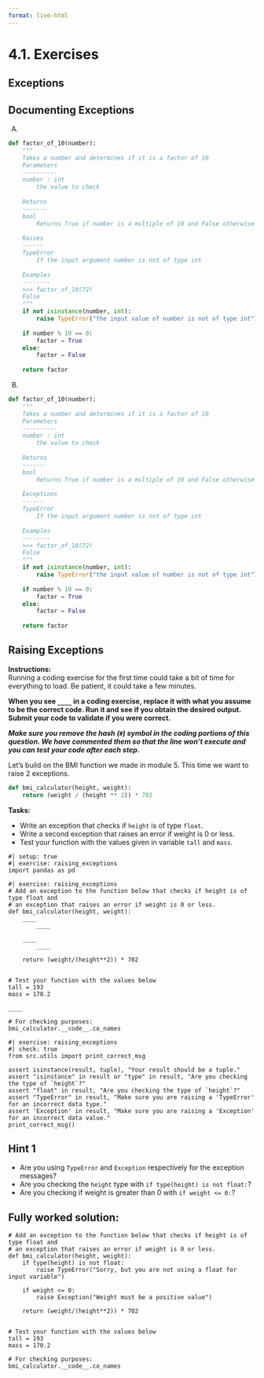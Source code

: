 ```yaml
---
format: live-html
---
```


<script src='../../src/quiz.js'></script>

# 4.1. Exercises

## Exceptions

<div id='mcq1'></div>
<script>
    generateQuiz(
        'mcq1',
        'Question 1',
        'Which of the following exceptions is most appropriate for when an operation or function receives an argument that has the right type but an inappropriate value? <i>Hint: Did you look over the resource we provided you in the slides?</i>',
        {
        '<code>TypeError</code>': 'This is raised when an operation or function is applied to an object of inappropriate type.',
        '<code>NameError</code>': 'This is raised when a local or global name is not found.',
        '<code>AttributeError</code>': 'This is raised when an attribute reference or assignment fails.',
        '<code>ValueError</code>': '',
        },
        '<code>ValueError</code>',
    );
</script>

<div id='mcq2'></div>
<script>
    generateQuiz(
        'mcq2',
        'Question 2',
        'Why would we want to write code that raises an exception?',
        {
        'To make the cause of the error much clearer to the caller of the function': 'This is correct, but did you read the other options?',
        'To force code to fail sooner rather than later': 'This is correct, but did you read the other options?',
        'To make your functions more usable': 'This is correct, but did you read the other options?',
        'All of the above': '',
        },
        'All of the above',
    );
</script>

## Documenting Exceptions

<div id='mcq3'></div>
<script>
    generateQuiz(
        'mcq3',
        'Question 1',
        'Which docstring correctly includes the documentation for exceptions?',
        {
        'A': 'That’s right, <code>Raises</code> goes between the <code>Returns</code> and <code>Examples</code>.',
        'B': 'To document what happens when an exception is raised, we use the title <code>Raises</code>.',
        },
        'A',
    );
</script>

A.

```python
def factor_of_10(number):
    """
    Takes a number and determines if it is a factor of 10 
    Parameters
    ----------
    number : int
        the value to check
      
    Returns
    -------
    bool
        Returns True if number is a multiple of 10 and False otherwise
        
    Raises
    ------
    TypeError
        If the input argument number is not of type int 
      
    Examples
    --------
    >>> factor_of_10(72)
    False
    """
    if not isinstance(number, int): 
        raise TypeError("the input value of number is not of type int")
        
    if number % 10 == 0: 
        factor = True
    else:
        factor = False
        
    return factor
```


B.

```python
def factor_of_10(number):
    """
    Takes a number and determines if it is a factor of 10 
    Parameters
    ----------
    number : int
        the value to check
      
    Returns
    -------
    bool
        Returns True if number is a multiple of 10 and False otherwise
        
    Exceptions
    ------
    TypeError
        If the input argument number is not of type int 
      
    Examples
    --------
    >>> factor_of_10(72)
    False
    """
    if not isinstance(number, int): 
        raise TypeError("the input value of number is not of type int")
        
    if number % 10 == 0: 
        factor = True
    else:
        factor = False
        
    return factor
```


## Raising Exceptions

**Instructions:**    
Running a coding exercise for the first time could take a bit of time for everything to load.  Be patient, it could take a few minutes. 

**When you see `____` in a coding exercise, replace it with what you assume to be the correct code.  Run it and see if you obtain the desired output.  Submit your code to validate if you were correct.**

_**Make sure you remove the hash (`#`) symbol in the coding portions of this question.  We have commented them so that the line won't execute and you can test your code after each step.**_

Let's build on the BMI function we made in module 5. This time we want to raise 2 exceptions.  
 

```python
def bmi_calculator(height, weight):
    return (weight / (height ** 2)) * 702
```

**Tasks:**

- Write an exception that checks if `height` is of type `float`.
- Write a second exception that raises an error if weight is 0 or less.
- Test your function with the values given in variable `tall` and `mass`.

```pyodide
#| setup: true
#| exercise: raising_exceptions
import pandas as pd
```

```pyodide
#| exercise: raising_exceptions
# Add an exception to the function below that checks if height is of type float and
# an exception that raises an error if weight is 0 or less. 
def bmi_calculator(height, weight):
    ____   
        ____

    ____   
        ____

    return (weight/(height**2)) * 702


# Test your function with the values below 
tall = 193
mass = 170.2

____

# For checking purposes:
bmi_calculator.__code__.co_names
```

```pyodide
#| exercise: raising_exceptions
#| check: true
from src.utils import print_correct_msg

assert isinstance(result, tuple), "Your result should be a tuple."
assert "isinstance" in result or "type" in result, "Are you checking the type of `height`?"
assert "float" in result, "Are you checking the type of `height`?"
assert "TypeError" in result, "Make sure you are raising a 'TypeError' for an incorrect data type."
assert 'Exception' in result, "Make sure you are raising a 'Exception' for an incorrect data value."
print_correct_msg()
```

:::: { .hint exercise="raising_exceptions"}
::: { .callout-note collapse="false"}

## Hint 1

- Are you using `TypeError` and `Exception` respectively for the exception messages?
- Are you checking the `height` type with `if type(height) is not float:`?
- Are you checking if weight is greater than 0 with `if weight <= 0:`?

:::
::::

:::: { .solution exercise="raising_exceptions" }
::: { .callout-tip collapse="false"}

## Fully worked solution:

```pyodide
# Add an exception to the function below that checks if height is of type float and
# an exception that raises an error if weight is 0 or less.
def bmi_calculator(height, weight):
    if type(height) is not float:
        raise TypeError("Sorry, but you are not using a float for input variable")    
    
    if weight <= 0:
        raise Exception("Weight must be a positive value")

    return (weight/(height**2)) * 702


# Test your function with the values below
tall = 193
mass = 170.2

# For checking purposes:
bmi_calculator.__code__.co_names
```

:::
::::